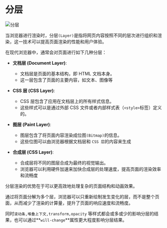 # 分层

![分层](./images/Snipaste_2024-07-22_00-42-05.png)

当浏览器进行渲染时，分层`(Layer)`是指将网页内容按照不同的层次进行组织和渲染，这一技术可以提高页面渲染的性能和用户体验。

在现代浏览器中，通常会对页面进行如下几种分层：

- **文档层 (Document Layer)**:

  - 文档层是页面的基本结构，即 HTML 文档本身。
  - 这一层包含了页面的主要内容，如文本、图像等

- **CSS 层 (CSS Layer)**:

  - CSS 层包含了应用在文档层上的所有样式信息。
  - 这些样式可以是通过外部 CSS 文件或者内部样式表（`<style>`标签）定义的。

- **图层 (Paint Layer)**:

  - 图层包含了将页面内容渲染成位图`(Bitmap)`的信息。
  - 这些位图可以由浏览器根据文档层和 `CSS 层`的内容来生成

- **合成层 (CSS Layer)**:

  - 合成层将不同的图层合成为最终的视觉输出。
  - 浏览器可以利用硬件加速来加快合成层的处理速度，提高页面的渲染效率和流畅度

分层渲染的优势在于可以更高效地处理复杂的页面结构和动画效果。

通过将页面分解为多个层，浏览器可以只重新绘制发生变化的层，而不是整个页面，从而减少了渲染的计算量，提升了页面的响应速度和流畅度。

同时`滚动条,堆叠上下文,transform,opacity` 等样式都会或多或少的影响分层的结果，也可以通过**`will-change`**属性更大程度影响分层结果。
